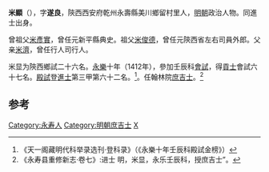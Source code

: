 '''米顯'''（{{bd|1381年||？}}），字'''遂良'''，陝西西安府乾州永壽縣美川鄉留村里人，[[明朝|明朝]]政治人物。同進士出身。

曾祖父[[米彥實|米彥實]]，曾任元新平縣典史。祖父[[米俊德|米俊德]]，曾任元陝西省左右司員外郎。父亲[[米濟|米濟]]，曾任行人司行人。

米显为陝西鄉試二十六名。[[永樂|永樂]]十年（1412年），參加壬辰科[[會試|會試]]，得[[貢士|貢士]]會試六十七名。[[殿試|殿試]]登[[進士|進士]]第三甲第六十二名。<ref>《天一阁藏明代科举录选刊·登科录》（《永樂十年壬辰科殿試金榜》）</ref>。任翰林院[[庶吉士|庶吉士]]。<ref>《永寿县重修新志·卷七》:进士 明，米显，永乐壬辰科，授庶吉士”。</ref>

==参考==
{{reflist}}
{{明朝人物小作品}}
{{永樂十年壬辰科殿試金榜}}
{{DEFAULTSORT:Mi米}}
[[Category:永寿人|Category:永寿人]]
[[Category:明朝庶吉士|Category:明朝庶吉士]]
[[Category:米姓|X]]